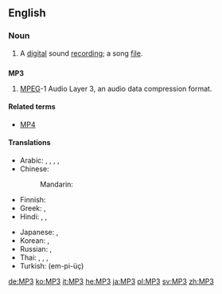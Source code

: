 ==English==
{{wikipedia}}

===Noun===
{{en-noun}}

# A [[digital]] sound [[recording]]; a song [[file]].

==={{initialism}}===
'''MP3'''

# {{computing|audio|software}} [[MPEG]]-1 Audio Layer 3, an audio data compression format.

====Related terms====
* [[MP4]]

====Translations====
{{trans-top|MPEG Layer 3}}
* Arabic: {{t|ar|إم بي ثري|m|tr='em bii thrii}}, {{t|ar|إم بي 3|m|tr='em bii thrii}}, {{t|ar|إم بي ٣|m|tr='em bii thrii}},  {{t-|ar|MP3|m|tr='em bii thrii|sc=Latn}}, {{t|ar|إم بي ثلاثة|m|tr='em bii thalaatha}}
* Chinese:
*: Mandarin: {{t|zh|MP3|tr=MP-sān|sc=Latn}}
* Finnish: {{t|fi|MP3}}
* Greek: {{t|el|έμ-πι-θρί|tr=em-pi-thri}},  {{t-|el|MP3|sc=Latn}}
* Hindi: {{t|hi|एम् पी ३|tr=ēm pī tīn|xs=Hindi}},  {{t|hi|एम् पी थ्री|tr=ēm pī thrī|xs=Hindi}},  {{t-|hi|MP3|sc=Latn|xs=Hindi}}
{{trans-mid}}
* Japanese: {{t|ja|エムピースリー|tr=emu-pī-surī}}, {{t+|ja|MP3|tr=emu-pī-surī|sc=Latn}}
* Korean: {{t|ko|엠피쓰리|tr=em-pi-sseuri|sc=Hang}},  {{t+|ko|MP3|tr=em-pi-sseuri|sc=Latn}}
* Russian: {{t+|ru|эм-пи-три|m|tr=em-pi-trí}} {{qualifier|indeclinable}}, {{t-|ru|MP3|m|tr=em-pi-trí|sc=Latn}} {{qualifier|indeclinable}}
* Thai: {{t-|th|เอ็มพีสาม|tr=em pee săam}},  {{t|th|เอ็มพี๓|tr=em pee săam}},  {{t|th|เอ็มพี 3|tr=em pee săam}}, {{t-|th|MP3|sc=Latn}}
* Turkish: {{t|tr|MP3}} (em-pi-üç)
{{trans-bottom}}

[[de:MP3]]
[[ko:MP3]]
[[it:MP3]]
[[he:MP3]]
[[ja:MP3]]
[[pl:MP3]]
[[sv:MP3]]
[[zh:MP3]]
